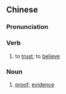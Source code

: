 {{also|凭信}}
==Chinese==
{{zh-forms|s=凭信}}

===Pronunciation===
{{zh-pron
|m=píngxìn
|c=pang4 seon3
|h=pfs=phìn-sin
|mn=pêng-sìn/pîn-sìn
|cat=v,n
}}

===Verb===
{{zh-verb}}

# to [[trust]]; to [[believe]]

===Noun===
{{zh-noun}}

# [[proof]]; [[evidence]]
